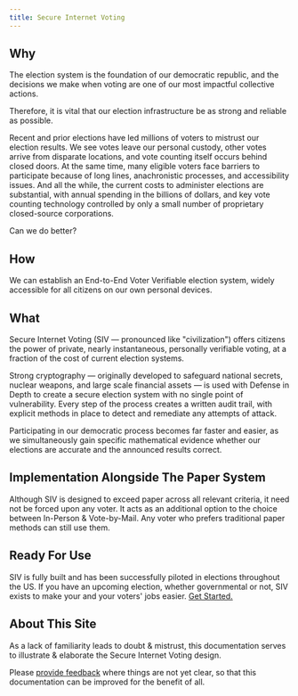 ```yaml
---
title: Secure Internet Voting
---
```


## Why

The election system is the foundation of our democratic republic, and the decisions we make when voting are one of our most impactful collective actions.

Therefore, it is vital that our election infrastructure be as strong and reliable as possible.

Recent and prior elections have led millions of voters to mistrust our election results. We see votes leave our personal custody, other votes arrive from disparate locations, and vote counting itself occurs behind closed doors. At the same time, many eligible voters face barriers to participate because of long lines, anachronistic processes, and accessibility issues. And all the while, the current costs to administer elections are substantial, with annual spending in the billions of dollars, and key vote counting technology controlled by only a small number of proprietary closed-source corporations.

Can we do better?

## How

We can establish an End-to-End Voter Verifiable election system, widely accessible for all citizens on our own personal devices.

## What

Secure Internet Voting (SIV — pronounced like "civilization") offers citizens the power of private, nearly instantaneous, personally verifiable voting, at a fraction of the cost of current election systems.

Strong cryptography — originally developed to safeguard national secrets, nuclear weapons, and large scale financial assets — is used with Defense in Depth to create a secure election system with no single point of vulnerability. Every step of the process creates a written audit trail, with explicit methods in place to detect and remediate any attempts of attack.

Participating in our democratic process becomes far faster and easier, as we simultaneously gain specific mathematical evidence whether our elections are accurate and the announced results correct.

## Implementation Alongside The Paper System

Although SIV is designed to exceed paper across all relevant criteria, it need not be forced upon any voter. It acts as an additional option to the choice between In-Person & Vote-by-Mail. Any voter who prefers traditional paper methods can still use them.

## Ready For Use

SIV is fully built and has been successfully piloted in elections throughout the US. If you have an upcoming election, whether governmental or not, SIV exists to make your and your voters' jobs easier. [Get Started.](https://siv.org/admin)

## About This Site

As a lack of familiarity leads to doubt & mistrust, this documentation serves to illustrate & elaborate the Secure Internet Voting design.

Please [provide feedback](/contact) where things are not yet clear, so that this documentation can be improved for the benefit of all.
